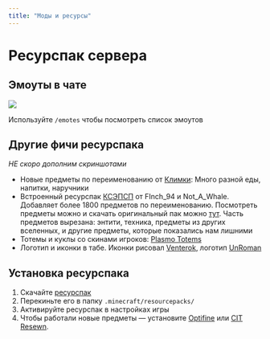 ```yaml
---
title: "Моды и ресурсы"
---
```


# Ресурспак сервера

## Эмоуты в чате

![](/assets/resources/emotes.webp)

Используйте `/emotes` чтобы посмотреть список эмоутов

## Другие фичи ресурспака

*НЕ скоро дополним скриншотами* 

- Новые предметы по переименованию от [Климки](https://vk.com/klimker211): Много разной еды, напитки, наручники
- Встроенный ресурспак [КСЭПСП](https://vk.com/ksepsp) от FInch_94 и Not_A_Whale. Добавляет более 1800 предметов по переименованию. Посмотреть предметы можно и скачать оригинальный пак можно [тут](https://drive.google.com/file/d/1zOkplWss9fNXjJ9LWfUR0NQ5dT_SkdFY/view). Часть предметов вырезана: энтити, техника, предметы из других вселенных, и другие предметы, которые показались нам лишними
- Тотемы и куклы со скинами игроков: [Plasmo Totems](https://discord.gg/pSSDSXBmtA)
- Логотип и иконки в табе. Иконки рисовал [Venterok](https://twitter.com/venterrok), логотип [UnRoman](https://vk.com/beestarts)

## Установка ресурспака

1. Скачайте [ресурспак](https://github.com/plasmoapp/plasmo-rp-wiki/raw/main/assets/resources/Plasmo_Pack_1.1.0.zip)
2. Перекиньте его в папку `.minecraft/resourcepacks/`
3. Активируйте ресурспак в настройках игры
4. Чтобы работали новые предметы — установите [Optifine](https://optifine.net/home) или [CIT Resewn](https://modrinth.com/mod/cit-resewn). 
